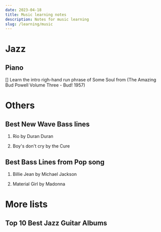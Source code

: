```yaml
---
date: 2023-04-18
title: Music learning notes
description: Notes for music learning
slug: /learning/music
---
```


# Jazz

## Piano

[] Learn the intro righ-hand run phrase of Some Soul from (The Amazing Bud Powell Volume Three - Bud! 1957)


# Others

## Best New Wave Bass lines

1. Rio by Duran Duran

2. Boy's don't cry by the Cure


## Best Bass Lines from Pop song

1. Billie Jean by Michael Jackson

2. Material Girl by Madonna


# More lists

## Top 10 Best Jazz Guitar Albums

